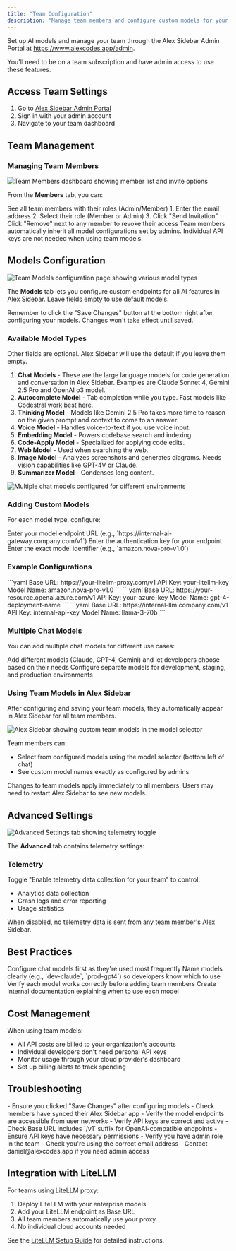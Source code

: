 ```yaml
---
title: "Team Configuration"
description: "Manage team members and configure custom models for your organization"
---
```


Set up AI models and manage your team through the Alex Sidebar Admin Portal at https://www.alexcodes.app/admin.

<Tip>
  You'll need to be on a team subscription and have admin access to use these features.
</Tip>

## Access Team Settings

1. Go to [Alex Sidebar Admin Portal](https://www.alexcodes.app/admin)
2. Sign in with your admin account
3. Navigate to your team dashboard

## Team Management

### Managing Team Members

<Frame>
  <img
    src="/images/team-members-dashboard.png"
    alt="Team Members dashboard showing member list and invite options"
  />
</Frame>

From the **Members** tab, you can:

<Steps>
  <Step title="View Current Members">
    See all team members with their roles (Admin/Member)
  </Step>
  
  <Step title="Invite New Members">
    1. Enter the email address
    2. Select their role (Member or Admin)
    3. Click "Send Invitation"
  </Step>
  
  <Step title="Remove Members">
    Click "Remove" next to any member to revoke their access
  </Step>
</Steps>

<Note>
  Team members automatically inherit all model configurations set by admins. Individual API keys are not needed when using team models.
</Note>

## Models Configuration

<Frame>
  <img
    src="/images/team-models-overview.png"
    alt="Team Models configuration page showing various model types"
  />
</Frame>

The **Models** tab lets you configure custom endpoints for all AI features in Alex Sidebar. Leave fields empty to use default models.

<Tip>
  Remember to click the "Save Changes" button at the bottom right after configuring your models. Changes won't take effect until saved.
</Tip>

### Available Model Types

<Tip>
  Other fields are optional. Alex Sidebar will use the default if you leave them empty.
</Tip>

1. **Chat Models** - These are the large language models for code generation and conversation in Alex Sidebar. Examples are Claude Sonnet 4, Gemini 2.5 Pro and OpenAI o3 model.
2. **Autocomplete Model** - Tab completion while you type. Fast models like Codestral work best here.
3. **Thinking Model** - Models like Gemini 2.5 Pro takes more time to reason on the given prompt and context to come to an answer.
4. **Voice Model** - Handles voice-to-text if you use voice input.
5. **Embedding Model** - Powers codebase search and indexing.
6. **Code-Apply Model** - Specialized for applying code edits.
7. **Web Model** - Used when searching the web.
8. **Image Model** - Analyzes screenshots and generates diagrams. Needs vision capabilities like GPT-4V or Claude.
9. **Summarizer Model** - Condenses long content.


<Frame>
  <img
    src="/images/different-models-overview.png"
    alt="Multiple chat models configured for different environments"
  />
</Frame>

### Adding Custom Models

For each model type, configure:

<Steps>
  <Step title="Set Base URL">
    Enter your model endpoint URL (e.g., `https://internal-ai-gateway.company.com/v1`)
  </Step>
  
  <Step title="Add API Key">
    Enter the authentication key for your endpoint
  </Step>
  
  <Step title="Specify Model Name">
    Enter the exact model identifier (e.g., `amazon.nova-pro-v1.0`)
  </Step>
</Steps>

### Example Configurations

<Tabs>
  <Tab title="AWS Bedrock via LiteLLM">
    ```yaml
    Base URL: https://your-litellm-proxy.com/v1
    API Key: your-litellm-key
    Model Name: amazon.nova-pro-v1.0
    ```
  </Tab>
  
  <Tab title="Azure OpenAI">
    ```yaml
    Base URL: https://your-resource.openai.azure.com/v1
    API Key: your-azure-key
    Model Name: gpt-4-deployment-name
    ```
  </Tab>
  
  <Tab title="Self-Hosted Models">
    ```yaml
    Base URL: https://internal-llm.company.com/v1
    API Key: internal-api-key
    Model Name: llama-3-70b
    ```
  </Tab>
</Tabs>

### Multiple Chat Models

You can add multiple chat models for different use cases:

<CardGroup cols={2}>
  <Card title="Model Variety">
    Add different models (Claude, GPT-4, Gemini) and let developers choose based on their needs
  </Card>
  
  <Card title="Environment Separation">
    Configure separate models for development, staging, and production environments
  </Card>
</CardGroup>

### Using Team Models in Alex Sidebar

After configuring and saving your team models, they automatically appear in Alex Sidebar for all team members.

<Frame>
  <img
    src="/images/team-models-in-sidebar.png"
    alt="Alex Sidebar showing custom team models in the model selector"
  />
</Frame>

Team members can:
- Select from configured models using the model selector (bottom left of chat)
- See custom model names exactly as configured by admins

<Note>
  Changes to team models apply immediately to all members. Users may need to restart Alex Sidebar to see new models.
</Note>

## Advanced Settings

<Frame>
  <img
    src="/images/team-advanced-settings.png"
    alt="Advanced Settings tab showing telemetry toggle"
  />
</Frame>

The **Advanced** tab contains telemetry settings:

### Telemetry

Toggle "Enable telemetry data collection for your team" to control:
- Analytics data collection
- Crash logs and error reporting  
- Usage statistics

When disabled, no telemetry data is sent from any team member's Alex Sidebar.

## Best Practices

<Steps>
  <Step title="Start with Chat Models">
    Configure chat models first as they're used most frequently
  </Step>
  
  <Step title="Use Consistent Naming">
    Name models clearly (e.g., `dev-claude`, `prod-gpt4`) so developers know which to use
  </Step>
  
  <Step title="Test Before Deploying">
    Verify each model works correctly before adding team members
  </Step>
  
  <Step title="Document Model Purposes">
    Create internal documentation explaining when to use each model
  </Step>
</Steps>

## Cost Management

When using team models:
- All API costs are billed to your organization's accounts
- Individual developers don't need personal API keys
- Monitor usage through your cloud provider's dashboard
- Set up billing alerts to track spending

## Troubleshooting

<AccordionGroup>
  <Accordion title="Models not appearing for team members">
    - Ensure you clicked "Save Changes" after configuring models
    - Check members have synced their Alex Sidebar app
    - Verify the model endpoints are accessible from user networks
  </Accordion>
  
  <Accordion title="Authentication errors">
    - Verify API keys are correct and active
    - Check Base URL includes `/v1` suffix for OpenAI-compatible endpoints
    - Ensure API keys have necessary permissions
  </Accordion>
  
  <Accordion title="Can't access admin portal">
    - Verify you have admin role in the team
    - Check you're using the correct email address
    - Contact daniel@alexcodes.app if you need admin access
  </Accordion>
</AccordionGroup>

## Integration with LiteLLM

For teams using LiteLLM proxy:

1. Deploy LiteLLM with your enterprise models
2. Add your LiteLLM endpoint as Base URL
3. All team members automatically use your proxy
4. No individual cloud accounts needed

See the [LiteLLM Setup Guide](/configuration/litellm-setup) for detailed instructions.